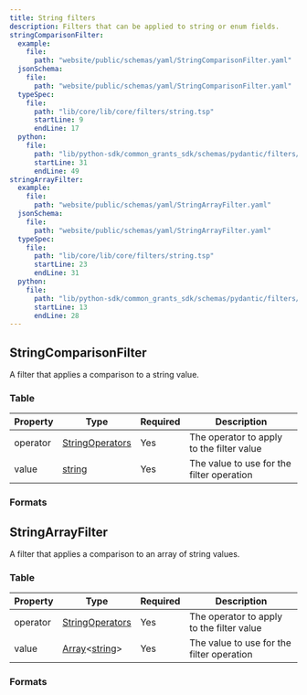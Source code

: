```yaml
---
title: String filters
description: Filters that can be applied to string or enum fields.
stringComparisonFilter:
  example:
    file:
      path: "website/public/schemas/yaml/StringComparisonFilter.yaml"
  jsonSchema:
    file:
      path: "website/public/schemas/yaml/StringComparisonFilter.yaml"
  typeSpec:
    file:
      path: "lib/core/lib/core/filters/string.tsp"
      startLine: 9
      endLine: 17
  python:
    file:
      path: "lib/python-sdk/common_grants_sdk/schemas/pydantic/filters/string.py"
      startLine: 31
      endLine: 49
stringArrayFilter:
  example:
    file:
      path: "website/public/schemas/yaml/StringArrayFilter.yaml"
  jsonSchema:
    file:
      path: "website/public/schemas/yaml/StringArrayFilter.yaml"
  typeSpec:
    file:
      path: "lib/core/lib/core/filters/string.tsp"
      startLine: 23
      endLine: 31
  python:
    file:
      path: "lib/python-sdk/common_grants_sdk/schemas/pydantic/filters/string.py"
      startLine: 13
      endLine: 28
---
```



## StringComparisonFilter

A filter that applies a comparison to a string value.

### Table

| Property | Type                                                      | Required | Description                               |
| -------- | --------------------------------------------------------- | -------- | ----------------------------------------- |
| operator | [StringOperators](/protocol/filters/base#stringoperators) | Yes      | The operator to apply to the filter value |
| value    | [string](/protocol/types/string#string)                   | Yes      | The value to use for the filter operation |

### Formats

<SchemaFormatTabs
  example={frontmatter.stringComparisonFilter.example}
  jsonSchema={frontmatter.stringComparisonFilter.jsonSchema}
  typeSpec={frontmatter.stringComparisonFilter.typeSpec}
  python={frontmatter.stringComparisonFilter.python}
/>

## StringArrayFilter

A filter that applies a comparison to an array of string values.

### Table

| Property | Type                                                                            | Required | Description                               |
| -------- | ------------------------------------------------------------------------------- | -------- | ----------------------------------------- |
| operator | [StringOperators](/protocol/filters/base#stringoperators)                       | Yes      | The operator to apply to the filter value |
| value    | [Array](/protocol/types/other#array)\<[string](/protocol/types/string#string)\> | Yes      | The value to use for the filter operation |

### Formats

<SchemaFormatTabs
  example={frontmatter.stringArrayFilter.example}
  jsonSchema={frontmatter.stringArrayFilter.jsonSchema}
  typeSpec={frontmatter.stringArrayFilter.typeSpec}
  python={frontmatter.stringArrayFilter.python}
/>
